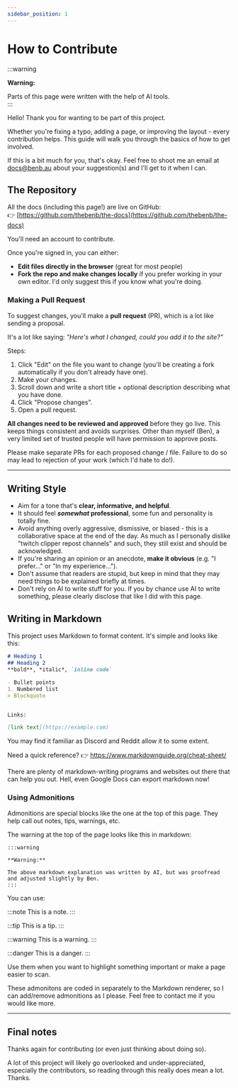 ```yaml
---
sidebar_position: 1
---
```


# How to Contribute

:::warning

**Warning:**

Parts of this page were written with the help of AI tools.  
:::

Hello! Thank you for wanting to be part of this project.

Whether you're fixing a typo, adding a page, or improving the layout - every contribution helps. This guide will walk you through the basics of how to get involved.

If this is a bit much for you, that's okay. Feel free to shoot me an email at docs@benb.au about your suggestion(s) and I'll get to it when I can.



## The Repository

All the docs (including this page!) are live on GitHub:  
👉 [https://github.com/thebenb/the-docs](https://github.com/thebenb/the-docs)

You'll need an account to contribute.

Once you're signed in, you can either:

- **Edit files directly in the browser** (great for most people)
- **Fork the repo and make changes locally** if you prefer working in your own editor. I'd only suggest this if you know what you're doing.



### Making a Pull Request

To suggest changes, you'll make a **pull request** (PR), which is a lot like sending a proposal. 

It's a lot like saying: *"Here's what I changed, could you add it to the site?"*

Steps:

1. Click "Edit" on the file you want to change (you'll be creating a fork automatically if you don't already have one).
2. Make your changes.
3. Scroll down and write a short title + optional description describing what you have done.
4. Click "Propose changes".
5. Open a pull request.

**All changes need to be reviewed and approved** before they go live. This keeps things consistent and avoids surprises. Other than myself (Ben), a very limited set of trusted people will have permission to approve posts. 

Please make separate PRs for each proposed change / file. Failure to do so may lead to rejection of your work (which I'd hate to do!).

---

## Writing Style

- Aim for a tone that's **clear, informative, and helpful**.
- It should feel ***somewhat* professional**, some fun and personality is totally fine.
- Avoid anything overly aggressive, dismissive, or biased - this is a collaborative space at the end of the day. As much as I personally dislike "twitch clipper repost channels" and such, they still exist and should be acknowledged.
- If you're sharing an opinion or an anecdote, **make it obvious** (e.g. "I prefer…" or "In my experience…").
- Don't assume that readers are stupid, but keep in mind that they may need things to be explained briefly at times.
- Don't rely on AI to write stuff for you. If you by chance use AI to write something, please clearly disclose that like I did with this page. 


## Writing in Markdown

This project uses Markdown to format content. It's simple and looks like this:

```md
# Heading 1
## Heading 2
**bold**, *italic*, `inline code`

- Bullet points
1. Numbered list
> Blockquote


Links:

[link text](https://example.com)
```

You may find it familiar as Discord and Reddit allow it to some extent.

Need a quick reference?
👉 https://www.markdownguide.org/cheat-sheet/

There are plenty of markdown-writing programs and websites out there that can help you out. Hell, even Google Docs can export markdown now!

### Using Admonitions

Admonitions are special blocks like the one at the top of this page. They help call out notes, tips, warnings, etc.

The warning at the top of the page looks like this in markdown:

```
:::warning

**Warning:**

The above markdown explanation was written by AI, but was proofread and adjusted slightly by Ben.
:::
```


You can use:

:::note
This is a note.
:::

:::tip
This is a tip.
:::

:::warning
This is a warning.
:::

:::danger
This is a danger.
:::

Use them when you want to highlight something important or make a page easier to scan.

These admonitons are coded in separately to the Markdown renderer, so I can add/remove admonitions as I please. Feel free to contact me if you would like more.

---

## Final notes

Thanks again for contributing (or even just thinking about doing so).

A lot of this project will likely go overlooked and under-appreciated, especially the contributors, so reading through this really does mean a lot. Thanks.